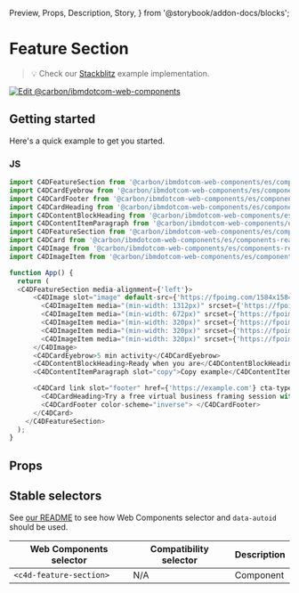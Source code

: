   Preview,
  Props,
  Description,
  Story,
} from '@storybook/addon-docs/blocks';

# Feature Section

> 💡 Check our
> [Stackblitz](https://stackblitz.com/github/carbon-design-system/carbon-for-ibm-dotcom/tree/main/packages/web-components/examples/stackblitz/components-react/feature-section)
> example implementation.

[![Edit @carbon/ibmdotcom-web-components](https://developer.stackblitz.com/img/open_in_stackblitz.svg)](https://stackblitz.com/github/carbon-design-system/carbon-for-ibm-dotcom/tree/main/packages/web-components/examples/codesandbox/components-react/feature-section)

## Getting started

Here's a quick example to get you started.

### JS

```javascript
import C4DFeatureSection from '@carbon/ibmdotcom-web-components/es/components-react/feature-section/feature-section.js';
import C4DCardEyebrow from '@carbon/ibmdotcom-web-components/es/components-react/card/card-eyebrow';
import C4DCardFooter from '@carbon/ibmdotcom-web-components/es/components-react/card/card-footer';
import C4DCardHeading from '@carbon/ibmdotcom-web-components/es/components-react/card/card-heading';
import C4DContentBlockHeading from '@carbon/ibmdotcom-web-components/es/components-react/content-block/content-block-heading';
import C4DContentItemParagraph from '@carbon/ibmdotcom-web-components/es/components-react/content-item/content-item-paragraph';
import C4DFeatureSection from '@carbon/ibmdotcom-web-components/es/components-react/feature-section/feature-section';
import C4DCard from '@carbon/ibmdotcom-web-components/es/components-react/card/card';
import C4DImage from '@carbon/ibmdotcom-web-components/es/components-react/image/image';
import C4DImageItem from '@carbon/ibmdotcom-web-components/es/components-react/image/image-item';

function App() {
  return (
  <C4DFeatureSection media-alignment={'left'}>
      <C4DImage slot="image" default-src={'https://fpoimg.com/1584x1584?text=1:1&bg_color=ee5396&text_color=161616'}>
        <C4DImageItem media="(min-width: 1312px)" srcset={'https://fpoimg.com/1584x1584?text=1:1&bg_color=ee5396&text_color=161616'}></C4DImageItem>
        <C4DImageItem media="(min-width: 672px)" srcset={'https://fpoimg.com/1584x1584?text=1:1&bg_color=ee5396&text_color=161616'}></C4DImageItem>
        <C4DImageItem media="(min-width: 320px)" srcset={'https://fpoimg.com/960x720?text=4:3&bg_color=ee5396&text_color=161616'}></C4DImageItem>
        <C4DImageItem media="(min-width: 320px)" srcset={'https://fpoimg.com/720x720?text=1:1&bg_color=ee5396&text_color=161616'}></C4DImageItem>
        <C4DImageItem media="(min-width: 320px)" srcset={'https://fpoimg.com/320x320?text=1:1&bg_color=ee5396&text_color=161616'}></C4DImageItem>
      </C4DImage>
      <C4DCardEyebrow>5 min activity</C4DCardEyebrow>
      <C4DContentBlockHeading>Ready when you are</C4DContentBlockHeading>
      <C4DContentItemParagraph slot="copy">Copy example</C4DContentItemParagraph>

      <C4DCard link slot="footer" href={'https://example.com'} cta-type={'local'} color-scheme="inverse">
        <C4DCardHeading>Try a free virtual business framing session with IBM Garage</C4DCardHeading>
        <C4DCardFooter color-scheme="inverse"> </C4DCardFooter>
      </C4DCard>
    </C4DFeatureSection>
  );
}
```

## Props

<Props of={PropTypesRef} />

## Stable selectors

See
[our README](https://github.com/carbon-design-system/carbon-for-ibm-dotcom/tree/main/packages/web-components#stable-selectors-for-analytics-and-integratione2e-testing-in-web-components)
to see how Web Components selector and `data-autoid` should be used.

| Web Components selector | Compatibility selector | Description |
| ----------------------- | ---------------------- | ----------- |
| `<c4d-feature-section>` | N/A                    | Component   |

<Description markdown={contributing} />
